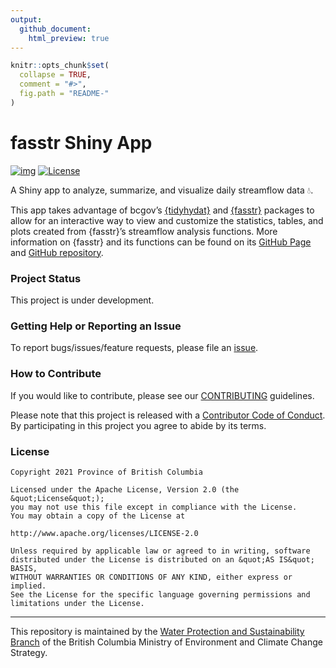 ```yaml
---
output:
  github_document:
    html_preview: true
---
```


```r
knitr::opts_chunk$set(
  collapse = TRUE,
  comment = "#>",
  fig.path = "README-"
)
```

# fasstr Shiny App

[![img](https://img.shields.io/badge/Lifecycle-Experimental-339999)](https://github.com/bcgov/repomountie/blob/master/doc/lifecycle-badges.md) [![License](https://img.shields.io/badge/License-Apache%202.0-blue.svg)](https://opensource.org/licenses/Apache-2.0) 


A Shiny app to analyze, summarize, and visualize daily streamflow data 💧.

This app takes advantage of bcgov's [{tidyhydat}](https://cran.r-project.org/package=tidyhydat) and [{fasstr}](https://cran.r-project.org/package=fasstr) packages to allow for an interactive way to view and customize the statistics, tables, and plots created from {fasstr}'s streamflow analysis functions. More information on {fasstr} and its functions can be found on its [GitHub Page](https://bcgov.github.io/fasstr/) and [GitHub repository](https://github.com/bcgov/fasstr).

### Project Status

This project is under development.

### Getting Help or Reporting an Issue

To report bugs/issues/feature requests, please file an [issue](https://github.com/bcgov/fasstr_shiny/issues/).

### How to Contribute

If you would like to contribute, please see our [CONTRIBUTING](CONTRIBUTING.md) guidelines.

Please note that this project is released with a [Contributor Code of Conduct](CODE_OF_CONDUCT.md). By participating in this project you agree to abide by its terms.

### License

```
Copyright 2021 Province of British Columbia

Licensed under the Apache License, Version 2.0 (the &quot;License&quot;);
you may not use this file except in compliance with the License.
You may obtain a copy of the License at

http://www.apache.org/licenses/LICENSE-2.0

Unless required by applicable law or agreed to in writing, software distributed under the License is distributed on an &quot;AS IS&quot; BASIS,
WITHOUT WARRANTIES OR CONDITIONS OF ANY KIND, either express or implied.
See the License for the specific language governing permissions and limitations under the License.
```

---

This repository is maintained by the [Water Protection and Sustainability Branch](https://www2.gov.bc.ca/gov/content/environment/air-land-water/water) of the British Columbia Ministry of Environment and Climate Change Strategy.
